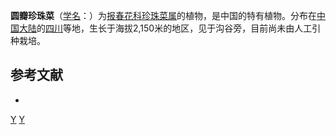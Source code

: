 {{Speciesbox 
| genus = Lysimachia
| species = orbicularis
| authority = Chen et [[胡启明|C. M. Hu]]
}}
'''圆瓣珍珠菜'''（[[学名|学名]]：{{lang|la|''Lysimachia orbicularis''}}）为[[报春花科|报春花科]][[珍珠菜属|珍珠菜属]]的植物，是中国的特有植物。分布在[[中国大陆|中国大陆]]的[[四川|四川]]等地，生长于海拔2,150米的地区，见于沟谷旁，目前尚未由人工引种栽培。

== 参考文献 ==
<div class="references-small">
* {{cite web| url =http://www.bioinfo.cn/db05/KmzwSpecies.php?action=view&id=17607| title =圆瓣珍珠菜| work =《中国高等植物数据库全库》| publisher =中国科学院微生物研究所| author =昆明植物研究所| accessdate =2009-02-25| deadurl =yes| archiveurl =https://web.archive.org/web/20160305030147/http://www.bioinfo.cn/db05/KmzwSpecies.php?action=view&id=17607| archivedate =2016-03-05}}
</div>
{{Taxonbar|from=Q10926578}}

[[Category:珍珠菜属|Y]]
[[Category:中國特有植物|Y]]


{{植物小作品}}